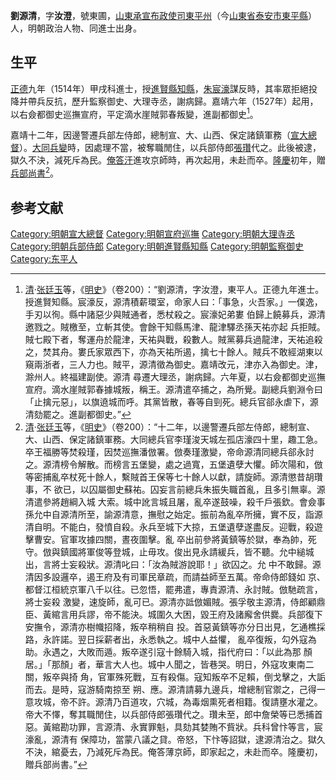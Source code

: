 {{Otheruses|劉源清|other=同名或類似名的其它條目描述}}
'''劉源清'''，字'''汝澄'''，號東圃，[[山東承宣布政使司|山東承宣布政使司]][[東平州|東平州]]（今[[山東省|山東省]][[泰安市|泰安市]][[東平縣|東平縣]]）人，明朝政治人物、同進士出身。

==生平==
[[正德_(明朝)|正德]]九年（1514年）甲戌科進士，授[[進賢縣|進賢縣]][[知縣|知縣]]，[[朱宸濠|朱宸濠]]謀反時，其率眾拒絕投降并帶兵反抗，歷升監察御史、大理寺丞，謝病歸。嘉靖六年（1527年）起用，以右僉都御史巡撫宣府，平定滴水崖賊郭春叛變，進副都御史<ref>[[清|清]]·[[张廷玉|张廷玉]]等，《[[明史|明史]]》（卷200）：“劉源清，字汝澄，東平人。正德九年進士。授進賢知縣。宸濠反，源清積薪環室，命家人曰：「事急，火吾家。」一僕逸，手刃以徇。縣中諸惡少與賊通者，悉杖殺之。宸濠妃弟婁 伯歸上饒募兵，源清邀戮之。賊檄至，立斬其使。會餘干知縣馬津、龍津驛丞孫天祐亦起 兵拒賊。賊七殿下者，奪運舟於龍津，天祐與戰，殺數人。賊黨募兵過龍津，天祐追殺之，焚其舟。婁氏家眾西下，亦為天祐所遏，擒七十餘人。賊兵不敢經湖東以窺兩浙者，三人力也。賊平，源清徵為御史。嘉靖改元，津亦入為御史。津，滁州人。終福建副使。源清 尋遷大理丞，謝病歸。六年夏，以右僉都御史巡撫宣府。滴水崖賊郭春據城叛，稱王。源清遣卒捕之，為所覺。副總兵劉淵令曰「止擒元惡」，以旗遶城而呼。其黨皆散，春等自剄死。總兵官郤永虐下，源清劾罷之。進副都御史。”</ref>。

嘉靖十二年，因邊警遷兵部左侍郎，總制宣、大、山西、保定諸鎮軍務（[[宣大總督|宣大總督]]）。[[大同兵變|大同兵變]]時，因處理不當，被奪職閒住，以兵部侍郎[[張瓚|張瓚]]代之。此後被逮，獄久不決，減死斥為民。[[俺答汗|俺答汗]]進攻京師時，再次起用，未赴而卒。[[隆庆_(明朝)|隆慶]]初年，贈[[兵部尚書|兵部尚書]]<ref>[[清|清]]·[[张廷玉|张廷玉]]等，《[[明史|明史]]》（卷200）：“十二年，以邊警遷兵部左侍郎，總制宣、大、山西、保定諸鎮軍務。大同總兵官李瑾浚天城左孤店濠四十里，趣工急。卒王福勝等焚殺瑾，因焚巡撫潘倣署。倣奏瑾激變，帝命源清同總兵郤永討之。源清榜令解散。而榜言五堡變，處之過寬，五堡遺孽大懼。師次陽和，倣等密捕亂卒杖死十餘人，繫賊首王保等七十餘人以獻，請旋師。源清懲昔胡瓚事，不 欲已，以囚屬御史蘇祐。囚妄言前總兵朱振失職首亂，且多引無辜。源清遣參將趙綱入城 大索。城中訛言城且屠，亂卒遂鼓噪，殺千戶張欽。會僉事孫允中自源清所至，諭源清意，撫慰之始定。振前為亂卒所擁，實不反，詣源清自明。不能白，發憤自殺。永兵至城下大掠，五堡遺孽遂盡反。迎戰，殺遊擊曹安。官軍攻據四關，晝夜圍擊。亂 卒出前參將黃鎮等於獄，奉為帥，死守。倣與鎮國將軍俊等登城，止毋攻。俊出見永請緩兵，皆不聽。允中縋城出，言將士妄殺狀。源清叱曰：「汝為賊游說耶！」欲囚之。允 中不敢歸。源清因多設邏卒，遏王府及有司軍民章疏，而請益師至五萬。帝命侍郎錢如 京、都督江桓統京軍八千以往。已忽悟，罷弗遣，專責源清、永討賊。倣馳疏言，將士妄殺 激變，速旋師，亂可已。源清亦詆倣媚賊。張孚敬主源清，侍郎顧鼎臣、黃綰言用兵謬，帝不能決。城圍久大困，毀王府及諸廨舍供爨。兵部復下安撫令，源清亦樹幟招降，叛卒稍稍自 投。首惡黃鎮等亦分日出見，乞通樵採路，永許諾。翌日採薪者出，永悉執之。城中人益懼， 亂卒復叛，勾外寇為助。永遇之，大敗而遁。叛卒遂引寇十餘騎入城，指代府曰：「以此為那 顏居。」「那顏」者，華言大人也。城中人聞之，皆巷哭。明日，外寇攻東南二關，叛卒與掎 角，官軍殊死戰，互有殺傷。寇知叛卒不足賴，倒戈擊之，大詬而去。是時，寇游騎南掠至 朔、應。源清請募九邊兵，增總制官禦之，己得一意攻城，帝不許。源清乃百道攻，穴城，為毒烟熏死者相籍。復請壅水灌之。帝大不懌，奪其職閒住，以兵部侍郎張瓚代之。瓚未至，郎中詹榮等已悉捕首惡。黃綰勘功罪，言源清、永實罪魁，具劾其婪賄不貲狀。兵科曾忭等言，宸濠亂，源清有 保障功，當蒙八議之貸。帝怒，下忭等詔獄，逮源清治之。獄久不決，綰憂去，乃減死斥為民。俺答薄京師，即家起之，未赴而卒。隆慶初，贈兵部尚書。”</ref>。

==参考文献==
{{reflist}}
{{start box}}
{{s-off}}
{{succession box|[[周金|周金]]|[[韓邦奇|韓邦奇]]|[[宣府巡撫|明朝宣府巡撫]]|1527年-1533年}}
{{end box}}
{{正德九年甲戌科殿試金榜}}
{{DEFAULTSORT:Liu劉}}
[[Category:明朝宣大總督|Category:明朝宣大總督]]
[[Category:明朝宣府巡撫|Category:明朝宣府巡撫]]
[[Category:明朝大理寺丞|Category:明朝大理寺丞]]
[[Category:明朝兵部侍郎|Category:明朝兵部侍郎]]
[[Category:明朝進賢縣知縣|Category:明朝進賢縣知縣]]
[[Category:明朝監察御史|Category:明朝監察御史]]
[[Category:东平人|Category:东平人]]